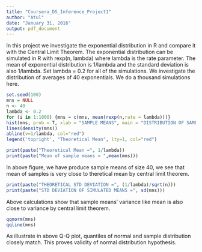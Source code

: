```yaml
---
title: "Coursera_DS_Inference_Project1"
author: "Atul"
date: "January 31, 2016"
output: pdf_document
---
```


In this project we investigate the exponential distribution in R and compare it with the Central Limit Theorem. The exponential distribution can be simulated in R with rexp(n, lambda) where lambda is the rate parameter. The mean of exponential distribution is 1/lambda and the standard deviation is also 1/lambda. Set lambda = 0.2 for all of the simulations. We investigate the distribution of averages of 40 exponentials. We do a thousand simulations here.



```r
set.seed(100)
mns = NULL
n <- 40
lambda <- 0.2
for (i in 1:1000) {mns = c(mns, mean(rexp(n,rate = lambda)))}
hist(mns, prob = T, xlab = "SAMPLE MEANS", main = "DISTRIBUTION OF SAMPLE MEANS", breaks=100)
lines(density(mns))
abline(v=1/lambda, col="red")
legend('topright', "Theoretical Mean", lty=1, col="red")

print(paste("Theoretical Mean =", 1/lambda))
print(paste("Mean of sample means = ",mean(mns)))

```

In above figure, we have produce sample means of size 40, we see that mean of samples is very close to theretical mean by central limit theorem.

```r
print(paste("THEORETICAL STD DEVIATION =", (1/lambda)/sqrt(n)))
print(paste("STD DEVIATION OF SIMULATED MEANS =", sd(mns)))
```

Above calculations show that sample means' variance like mean is also close to variance by central limit theorem.

```r
qqnorm(mns)
qqline(mns)
```

As illustrate in above Q-Q plot, quantiles of normal and sample distribution closely match. This proves validity of normal distribution hypothesis.